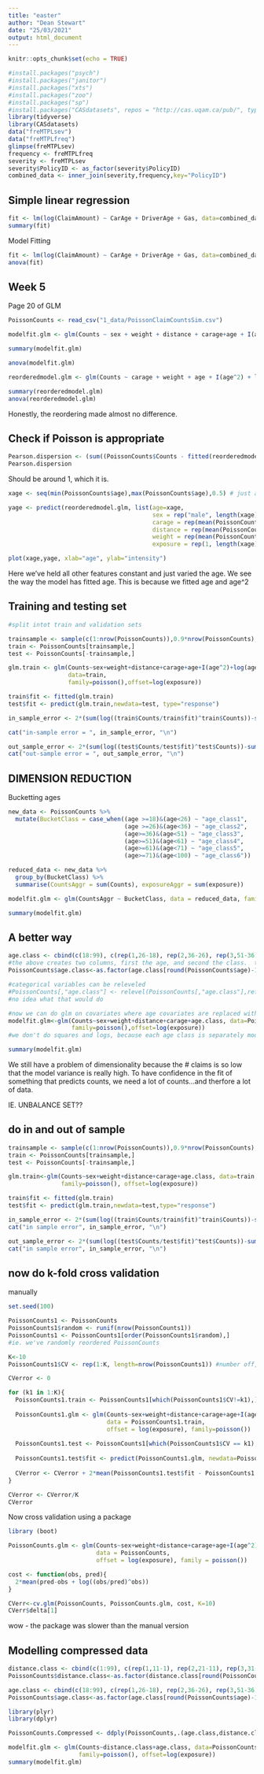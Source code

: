 ```yaml
---
title: "easter"
author: "Dean Stewart"
date: "25/03/2021"
output: html_document
---
```


```r
knitr::opts_chunk$set(echo = TRUE)

#install.packages("psych")
#install.packages("janitor")
#install.packages("xts")
#install.packages("zoo")
#install.packages("sp")
#install.packages("CASdatasets", repos = "http://cas.uqam.ca/pub/", type="source")
library(tidyverse)
library(CASdatasets)
data("freMTPLsev")
data("freMTPLfreq")
glimpse(freMTPLsev)
frequency <- freMTPLfreq
severity <- freMTPLsev
severity$PolicyID <- as_factor(severity$PolicyID)
combined_data <- inner_join(severity,frequency,key="PolicyID")
```

## Simple linear regression

```r

fit <- lm(log(ClaimAmount) ~ CarAge + DriverAge + Gas, data=combined_data)
summary(fit)
```

Model Fitting
```r
fit <- lm(log(ClaimAmount) ~ CarAge + DriverAge + Gas, data=combined_data)
anova(fit)
```

## Week 5
Page 20 of GLM
```r
PoissonCounts <- read_csv("1_data/PoissonClaimCountsSim.csv")

modelfit.glm <- glm(Counts ~ sex + weight + distance + carage+age + I(age^2) + log(age),data = PoissonCounts, family=poisson(), offset=log(exposure))

summary(modelfit.glm)
```
```r
anova(modelfit.glm)
```

```r
reorderedmodel.glm <- glm(Counts ~ carage + weight + age + I(age^2) + log(age) + distance + sex ,data = PoissonCounts, family=poisson(), offset=log(exposure))

summary(reorderedmodel.glm)
anova(reorderedmodel.glm)

```

Honestly, the reordering made almost no difference.

## Check if Poisson is appropriate
```r
Pearson.dispersion <- (sum((PoissonCounts$Counts - fitted(reorderedmodel.glm))^2/fitted(reorderedmodel.glm)))/(600000-7-1)
Pearson.dispersion
```
Should be around 1, which it is.


```r
xage <- seq(min(PoissonCounts$age),max(PoissonCounts$age),0.5) # just a series of numbers from min to max in 0.5 increments

yage <- predict(reorderedmodel.glm, list(age=xage,
                                         sex = rep("male", length(xage)),
                                         carage = rep(mean(PoissonCounts$carage), length(xage)),
                                         distance = rep(mean(PoissonCounts$distance), length(xage)),
                                         weight = rep(mean(PoissonCounts$weight), length(xage)),
                                         exposure = rep(1, length(xage))),type="response")

plot(xage,yage, xlab="age", ylab="intensity")
```
Here we've held all other features constant and just varied the age.  We see the way the model has fitted age.  This is because we fitted age and age^2


## Training and testing set
```r
#split intot train and validation sets

trainsample <- sample(c(1:nrow(PoissonCounts)),0.9*nrow(PoissonCounts), replace = FALSE)
train <- PoissonCounts[trainsample,]
test <- PoissonCounts[-trainsample,]

glm.train <- glm(Counts~sex+weight+distance+carage+age+I(age^2)+log(age),
                 data=train,
                 family=poisson(),offset=log(exposure))

train$fit <- fitted(glm.train)
test$fit <- predict(glm.train,newdata=test, type="response")

in_sample_error <- 2*(sum(log((train$Counts/train$fit)^train$Counts))-sum(train$Counts)+sum(train$fit))/nrow(train)

cat("in-sample error = ", in_sample_error, "\n")
```
```r
out_sample_error <- 2*(sum(log((test$Counts/test$fit)^test$Counts))-sum(test$Counts)+sum(test$fit))/nrow(test)
cat("out-sample error = ", out_sample_error, "\n")

```


## DIMENSION REDUCTION
Bucketting ages 
```r
new_data <- PoissonCounts %>%
  mutate(BucketClass = case_when((age >=18)&(age<26) ~ "age_class1",
                                 (age >=26)&(age<36) ~ "age_class2",
                                 (age>=36)&(age<51) ~ "age_class3",
                                 (age>=51)&(age<61) ~ "age_class4",
                                 (age>=61)&(age<71) ~ "age_class5",
                                 (age>=71)&(age<100) ~ "age_class6"))

reduced_data <- new_data %>% 
  group_by(BucketClass) %>%
  summarise(CountsAggr = sum(Counts), exposureAggr = sum(exposure))

modelfit.glm <- glm(CountsAggr ~ BucketClass, data = reduced_data, family=poisson(), offset = log(exposureAggr))

summary(modelfit.glm)
```
## A better way
```r
age.class <- cbind(c(18:99), c(rep(1,26-18), rep(2,36-26), rep(3,51-36), rep(4,61-51),rep(5,71-61), rep(6,100-71)))
#the above creates two columns, first the age, and second the class.  the age starts at 18...the index starts at 1
PoissonCounts$age.class<-as.factor(age.class[round(PoissonCounts$age)-17,2]) #index is age -17, and chooses second column.

#categorical variables can be releveled
#PoissonCounts[,"age.class"] <- relevel(PoissonCounts[,"age.class"],ref ="3")
#no idea what that would do

#now we can do glm on covariates where age covariates are replaced with age.class variable
modelfit.glm<-glm(Counts~sex+weight+distance+carage+age.class, data=PoissonCounts, 
                  family=poisson(),offset=log(exposure))
#we don't do squares and logs, because each age class is separately modelled

summary(modelfit.glm)

```


We still have a problem of dimensionality because the # claims is so low that the model variance is really high.  To have confidence in the fit of something that predicts counts, we need a lot of counts...and therfore a lot of data.

IE. UNBALANCE SET??

## do in and out of sample
```r
trainsample <- sample(c(1:nrow(PoissonCounts)),0.9*nrow(PoissonCounts), replace = FALSE)
train <- PoissonCounts[trainsample,]
test <- PoissonCounts[-trainsample,]

glm.train<-glm(Counts~sex+weight+distance+carage+age.class, data=train,
               family=poisson(), offset=log(exposure))

train$fit <- fitted(glm.train)
test$fit <- predict(glm.train,newdata=test,type="response")

in_sample_error <- 2*(sum(log((train$Counts/train$fit)^train$Counts))-sum(train$Counts)+sum(train$fit))/nrow(train)
cat("in sample error", in_sample_error, "\n")


```

```r
out_sample_error <- 2*(sum(log((test$Counts/test$fit)^test$Counts))-sum(test$Counts)+sum(test$fit))/nrow(test)
cat("in sample error", in_sample_error, "\n")

```

## now do k-fold cross validation
manually
```r

set.seed(100)

PoissonCounts1 <- PoissonCounts
PoissonCounts1$random <- runif(nrow(PoissonCounts1))
PoissonCounts1 <- PoissonCounts1[order(PoissonCounts1$random),]
#ie. we've randomly reordered PoissonCounts

K<-10
PoissonCounts1$CV <- rep(1:K, length=nrow(PoissonCounts1)) #number off, 1-10

CVerror <- 0

for (k1 in 1:K){
  PoissonCounts1.train <- PoissonCounts1[which(PoissonCounts1$CV!=k1),]
  
  PoissonCounts1.glm <- glm(Counts~sex+weight+distance+carage+age+I(age^2)+log(age),
                            data = PoissonCounts1.train,
                            offset = log(exposure), family=poisson())
  
  PoissonCounts1.test <- PoissonCounts1[which(PoissonCounts1$CV == k1),]
  
  PoissonCounts1.test$fit <- predict(PoissonCounts1.glm, newdata=PoissonCounts1.test, type="response")
  
  CVerror <- CVerror + 2*mean(PoissonCounts1.test$fit - PoissonCounts1.test$Counts -                                        log((PoissonCounts1.test$fit/PoissonCounts1.test$Counts)^PoissonCounts1.test$Counts))
}

CVerror <- CVerror/K
CVerror

```

Now cross validation using a package
```r
library (boot)

PoissonCounts.glm <- glm(Counts~sex+weight+distance+carage+age+I(age^2)+log(age),
                         data = PoissonCounts,
                         offset = log(exposure), family = poisson())

cost <- function(obs, pred){
  2*mean(pred-obs + log((obs/pred)^obs))
}

CVerr<-cv.glm(PoissonCounts, PoissonCounts.glm, cost, K=10)
CVerr$delta[1]
```
wow - the package was slower than the manual version

## Modelling compressed data
```r
distance.class <- cbind(c(1:99), c(rep(1,11-1), rep(2,21-11), rep(3,31-21), rep(4,51-31),rep(5,100-51)))
PoissonCounts$distance.class<-as.factor(distance.class[round(PoissonCounts$distance),2])

age.class <- cbind(c(18:99), c(rep(1,26-18), rep(2,36-26), rep(3,51-36), rep(4,61-51),rep(5,71-61), rep(6,100-71)))
PoissonCounts$age.class<-as.factor(age.class[round(PoissonCounts$age)-17,2])

library(plyr)
library(dplyr)

PoissonCounts.Compressed <- ddply(PoissonCounts,.(age.class,distance.class), summarise, exposure = sum(exposure), Counts = sum(Counts))

modelfit.glm <- glm(Counts~distance.class+age.class, data=PoissonCounts.Compressed,
                    family=poisson(), offset=log(exposure))
summary(modelfit.glm)
```

